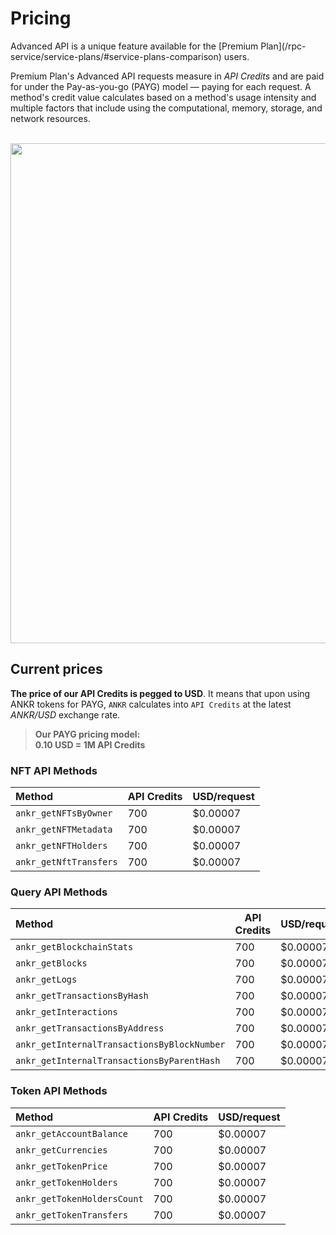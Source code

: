 
# Pricing

<Callout>
Advanced API is a unique feature available for the [Premium Plan](/rpc-service/service-plans/#service-plans-comparison) users.
</Callout>

Premium Plan's Advanced API requests measure in *API Credits* and are paid for under the Pay-as-you-go (PAYG) model — paying for each request. A method's credit value calculates based on a method's usage intensity and multiple factors that include using the computational, memory, storage, and network resources.

<br/>
<img src="/docs/build/pricing-section.png" class="responsive-pic" width="800" />

## Current prices

**The price of our API Credits is pegged to USD**. It means that upon using ANKR tokens for PAYG, `ANKR` calculates into `API Credits` at the latest _ANKR/USD_ exchange rate.

> **Our PAYG pricing model:**  
> **0.10 USD = 1M API Credits**

### NFT API Methods

| Method                 | API Credits | USD/request |
|:-----------------------|-------------|-------------|
| `ankr_getNFTsByOwner`  | 700         | $0.00007    |
| `ankr_getNFTMetadata`  | 700         | $0.00007    |
| `ankr_getNFTHolders`   | 700         | $0.00007    |
| `ankr_getNftTransfers` | 700         | $0.00007    |

### Query API Methods

| Method                                       | API Credits | USD/request |
|:---------------------------------------------|-------------|-------------|
| `ankr_getBlockchainStats`                    | 700         | $0.00007    |
| `ankr_getBlocks`                             | 700         | $0.00007    |
| `ankr_getLogs`                               | 700         | $0.00007    |
| `ankr_getTransactionsByHash`                 | 700         | $0.00007    |
| `ankr_getInteractions`                       | 700         | $0.00007    |
| `ankr_getTransactionsByAddress`              | 700         | $0.00007    |
| `ankr_getInternalTransactionsByBlockNumber ` | 700         | $0.00007    |
| `ankr_getInternalTransactionsByParentHash`   | 700         | $0.00007    |

### Token API Methods

| Method                      | API Credits | USD/request |
|:----------------------------|-------------|-------------|
| `ankr_getAccountBalance`    | 700         | $0.00007    |
| `ankr_getCurrencies`        | 700         | $0.00007    |
| `ankr_getTokenPrice`        | 700         | $0.00007    |
| `ankr_getTokenHolders`      | 700         | $0.00007    |
| `ankr_getTokenHoldersCount` | 700         | $0.00007    |
| `ankr_getTokenTransfers`    | 700         | $0.00007    |

[//]: # (| `ankr_getTokenPriceHistory`   | 700         | $0.00007    |)
